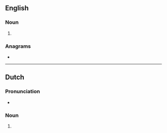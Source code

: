 ==English==

===Noun===
{{head|en|noun form}}

# {{plural of|en|lipstick}}

===Anagrams===
* {{anagrams|en|a=ciiklpsst|lickspits|picklists|slipstick|stick-slip}}

----

==Dutch==

===Pronunciation===
* {{audio|nl|Nl-lipsticks.ogg|Audio}}

===Noun===
{{head|nl|noun form}}

# {{nl-noun form of|pl|lipstick}}